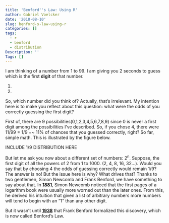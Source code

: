 ```yaml
---
title: 'Benford''s Law: Using R'
author: Gabriel Voelcker
date: '2018-08-10'
slug: benford-s-law-using-r
categories: []
tags:
  - r
  - benford
  - distribution
Description: ''
Tags: []
---
```

I am thinking of a number from 1 to 99. I am giving you 2 seconds to guess which is the first **digit** of that number. 

1.

2.

So, which number did you think of? Actually, that's irrelevant. My intention here is to make you reflect about this question: what were the odds of you correctly guessing the first digit? 

First of, there are 9 possibilities(0,1,2,3,4,5,6,7,8,9) since 0 is never a first digit among the possibilities I've described. So, if you chose 4, there were 11/99 = 1/9 =~ 11% of chances that you guessed correctly, right? So far, simple math. This is illustrated by the figure below. 

INCLUDE 1/9 DISTRIBUTION HERE

But let me ask you now about a different set of numbers: 2^n^.  Suppose, the first digit of all the powers of 2 from 1 to 1000. (2, 4, 8, 16, 32...). Would you say that by choosing 4 the odds of guessing correctly would remain 1/9? 
The answer is no! But the issue here is why? What drives that? Thanks to two gentlemen, Simon Newcomb and Frank Benford, we have something to say about that. In [**1881**](http://gerry.lamost.org/upload/newcomb.pdf), Simon Newcomb noticed that the first pages of a logarithm book were usually more worned out than the later ones. From this, he derived his intuition that given a list of arbitrary numbers more numbers will tend to begin with an "1" than any other digit. 

But it wasn't until [**1938**](https://www.jstor.org/stable/984802?seq=1#page_scan_tab_contents) that Frank Benford formalized this discovery, which is now called Benford's Law. 







